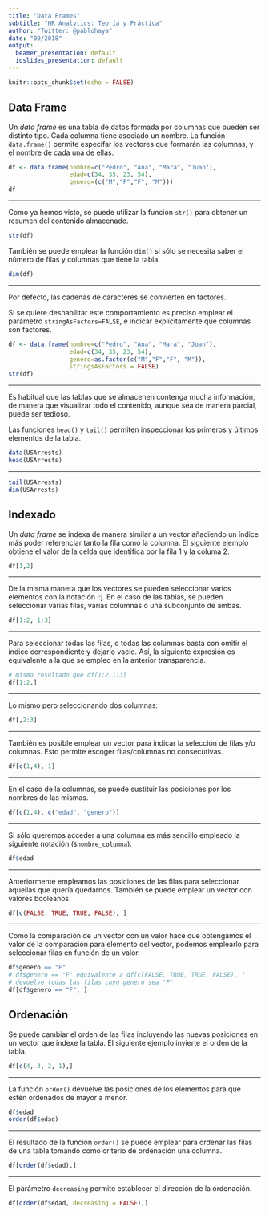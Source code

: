 ```yaml
---
title: "Data Frames"
subtitle: "HR Analytics: Teoría y Práctica"
author: "Twitter: @pablohaya"
date: "09/2018"
output:
  beamer_presentation: default
  ioslides_presentation: default
---
```


```r
knitr::opts_chunk$set(echo = FALSE)
```

## Data Frame

Un _data frame_ es una tabla de datos formada por columnas que pueden ser distinto tipo. Cada columna tiene asociado un nombre. La función `data.frame()` permite especifar los vectores que formarán las columnas, y el nombre de cada una de ellas.

```r
df <- data.frame(nombre=c("Pedro", "Ana", "Mara", "Juan"),
                 edad=c(34, 35, 23, 54),
                 genero=(c("M","F","F", "M")))
df
```

---

Como ya hemos visto, se puede utilizar la función `str()` para obtener un resumen del contenido almacenado. 

```r
str(df)
```

También se puede emplear la función `dim()` si sólo se necesita saber el número de filas y columnas que tiene la tabla.

```r
dim(df)
```

---

Por defecto, las cadenas de caracteres se convierten en factores. 

Si se quiere deshabilitar este comportamiento es preciso emplear el parámetro `stringAsFactors=FALSE`, e indicar explícitamente que columnas son factores.

```r
df <- data.frame(nombre=c("Pedro", "Ana", "Mara", "Juan"),
                 edad=c(34, 35, 23, 54),
                 genero=as.factor(c("M","F","F", "M")),
                 stringsAsFactors = FALSE)
str(df)
```

---

Es habitual que las tablas que se almacenen contenga mucha información, de manera que visualizar todo el contenido, aunque sea de manera parcial, puede ser tedioso. 

Las funciones `head()` y `tail()` permiten inspeccionar los primeros y últimos elementos de la tabla.

```r
data(USArrests)
head(USArrests)
```

---

```r
tail(USArrests)
dim(USArrests)
```

## Indexado

Un _data frame_ se indexa de manera similar a un vector añadiendo un índice más poder referenciar tanto la fila como la columna. El siguiente ejemplo obtiene el valor de la celda que identifica por la fila 1 y la columa 2.

```r
df[1,2]
```

---

De la misma manera que los vectores se pueden seleccionar varios elementos con la notación i:j. En el caso de las tablas, se pueden seleccionar varias filas, varias columnas o una subconjunto de ambas.

```r
df[1:2, 1:3]
```

---

Para seleccionar todas las filas, o todas las columnas basta con omitir el índice correspondiente y dejarlo vacío. Así, la siguiente expresión es equivalente a la que se empleo en la anterior transparencia.

```r
# mismo resultado que df[1:2,1:3] 
df[1:2,]
```

---

Lo mismo pero seleccionando dos columnas:

```r
df[,2:3]
```

---

También es posible emplear un vector para indicar la selección de filas y/o columnas. Esto permite escoger filas/columnas no consecutivas. 

```r
df[c(1,4), 1]
```

---

En el caso de la columnas, se puede sustituir las posiciones por los nombres de las mismas.

```r
df[c(1,4), c("edad", "genero")]
```

---

Si sólo queremos acceder a una columna es más sencillo empleado la siguiente notación (`$nombre_columna`).

```r
df$edad
```

---

Anteriormente empleamos las posiciones de las filas para seleccionar aquellas que quería quedarnos. También se puede emplear un vector con valores booleanos.

```r
df[c(FALSE, TRUE, TRUE, FALSE), ]
```

---

Como la comparación de un vector con un valor hace que obtengamos el valor de la comparación para elemento del vector, podemos emplearlo para seleccionar filas en función de un valor. 

```r
df$genero == "F"
# df$genero == "F" equivalente a df[c(FALSE, TRUE, TRUE, FALSE), ]
# devuelve todas las filas cuyo genero sea "F"
df[df$genero == "F", ]
```

## Ordenación

Se puede cambiar el orden de las filas incluyendo las nuevas posiciones en un vector que indexe la tabla. El siguiente ejemplo invierte el orden de la tabla.

```r
df[c(4, 3, 2, 1),]
```

---

La función `order()` devuelve las posiciones de los elementos para que estén ordenados de mayor a menor.

```r
df$edad
order(df$edad)
```

---

El resultado de la función `order()` se puede emplear para ordenar las filas de una tabla tomando como criterio de ordenación una columna.

```r
df[order(df$edad),]
```

---
El parámetro `decreasing` permite establecer el dirección de la ordenación.

```r
df[order(df$edad, decreasing = FALSE),]
```
